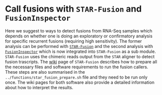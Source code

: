 # Call fusions with `STAR-Fusion` and `FusionInspector` {#ch:fusions}

Here we suggest to ways to detect fusions from RNA-Seq samples which depends on whether one is doing an exploratory or confirmatory analysis for specific recurrent fusions (requiring high sensitivity). The former analysis can be performed with [`STAR-Fusion`](https://github.com/STAR-Fusion/STAR-Fusion/wiki) and the second analysis with [`FusionInspector`](https://github.com/FusionInspector/FusionInspector/wiki) which is now integrated into `STAR-Fusion` as a sub module. `STAR-Fusion` uses the chimeric reads output from the `STAR` aligner to detect fusion trascripts. The [wiki](https://github.com/STAR-Fusion/STAR-Fusion/wiki) page of `STAR-Fusion` describes how to prepare all the necessary files and software requirements to run the fusion callers. These steps are also summarised in the `../functions/star_fusion_prepare.sh` file and they need to be run only once. The wiki pages for both software also provide a detailed information about how to interpret the results. 
